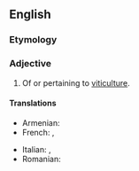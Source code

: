 ==English==

===Etymology===
{{suffix|en|viticulture|al}}

===Adjective===
{{en-adj|-}}

# Of or pertaining to [[viticulture]].

====Translations====
{{trans-top|of or pertaining to viticulture}}
* Armenian: {{t+|hy|խաղողագործական}}
* French: {{t+|fr|viticole|m|f}}, {{t+|fr|vinicole|m|f}}
{{trans-mid}}
* Italian: {{t|it|viticolo}}, {{t|it|vitivinicolo}}
* Romanian: {{t+|ro|viticol}}
{{trans-bottom}}